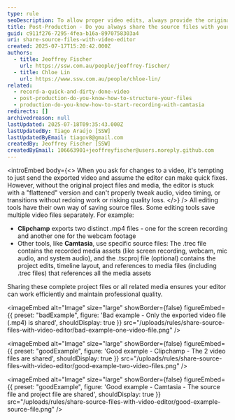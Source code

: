 ```yaml
---
type: rule
seoDescription: To allow proper video edits, always provide the original project files and media. Exported videos are flattened, making changes to audio, timing, or transitions difficult and often requiring rework.
title: Post-Production - Do you always share the source files with your video editor?
guid: c911f276-7295-4fea-b16a-8970758303a4
uri: share-source-files-with-video-editor
created: 2025-07-17T15:20:42.000Z
authors:
  - title: Jeoffrey Fischer
    url: https://ssw.com.au/people/jeoffrey-fischer/
  - title: Chloe Lin
    url: https://www.ssw.com.au/people/chloe-lin/
related:
  - record-a-quick-and-dirty-done-video
  - post-production-do-you-know-how-to-structure-your-files
  - production-do-you-know-how-to-start-recording-with-camtasia
redirects: []
archivedreason: null
lastUpdated: 2025-07-18T09:35:43.000Z
lastUpdatedBy: Tiago Araújo [SSW]
lastUpdatedByEmail: tiagov8@gmail.com
createdBy: Jeoffrey Fischer [SSW]
createdByEmail: 106663901+jeoffreyfischer@users.noreply.github.com
---
```


<introEmbed
  body={<>
When you ask for changes to a video, it's tempting to just send the exported video and assume the editor can make quick fixes. However, without the original project files and media, the editor is stuck with a "flattened" version and can't properly tweak audio, video timing, or transitions without redoing work or risking quality loss.
  </>}
/>
All editing tools have their own way of saving source files. Some editing tools save multiple video files separately. For example:

* **Clipchamp** exports two distinct .mp4 files - one for the screen recording and another one for the webcam footage
* Other tools, like **Camtasia**, use specific source files: The .trec file contains the recorded media assets (like screen recording, webcam, mic audio, and system audio), and the .tscproj file (optional) contains the project edits, timeline layout, and references to media files (including .trec files) that references all the media assets

Sharing these complete project files or all related media ensures your editor can work efficiently and maintain professional quality.

<imageEmbed
  alt="Image"
  size="large"
  showBorder={false}
  figureEmbed={{
    preset: "badExample",
    figure: 'Bad example - Only the exported video file (.mp4) is shared',
    shouldDisplay: true
  }}
  src="/uploads/rules/share-source-files-with-video-editor/bad-example-one-video-file.png"
/>

<imageEmbed
  alt="Image"
  size="large"
  showBorder={false}
  figureEmbed={{
    preset: "goodExample",
    figure: 'Good example - Clipchamp - The 2 video files are shared',
    shouldDisplay: true
  }}
  src="/uploads/rules/share-source-files-with-video-editor/good-example-two-video-files.png"
/>

<imageEmbed
  alt="Image"
  size="large"
  showBorder={false}
  figureEmbed={{
    preset: "goodExample",
    figure: 'Good example - Camtasia - The source file and project file are shared',
    shouldDisplay: true
  }}
  src="/uploads/rules/share-source-files-with-video-editor/good-example-source-file.png"
/>
